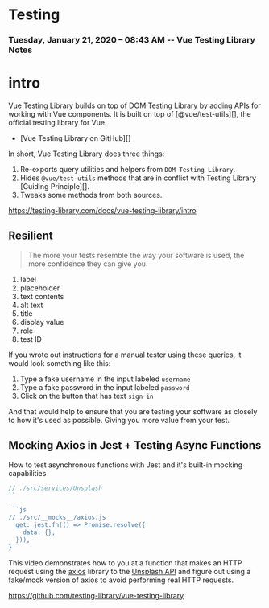 
<Meta title="Notes/Testing" />

# Testing


### Tuesday, January 21, 2020 – 08:43 AM -- Vue Testing Library Notes


# intro

Vue Testing Library builds on top of DOM Testing Library by 
adding APIs for working with Vue components. It is built on 
top of [@vue/test-utils][], the official testing library for Vue.

- [Vue Testing Library on GitHub][]

In short, Vue Testing Library does three things:

1. Re-exports query utilities and helpers from `DOM Testing Library`.
2. Hides `@vue/test-utils` methods that are in conflict with Testing Library [Guiding Principle][].
3. Tweaks some methods from both sources.

https://testing-library.com/docs/vue-testing-library/intro

## Resilient

> The more your tests resemble the way your software is used, 
> the more confidence they can give you.

1. label
2. placeholder
3. text contents
4. alt text
5. title
6. display value
7. role
8. test ID

If you wrote out instructions for a manual tester using these queries, it would look 
something like this:

1. Type a fake username in the input labeled `username`
2. Type a fake password in the input labeled `password`
3. Click on the button that has text `sign in`

And that would help to ensure that you are testing your software as closely 
to how it's used as possible. Giving you more value from your test.


## Mocking Axios in Jest + Testing Async Functions

How to test asynchronous functions with Jest and it's built-in mocking capabilities 

```js
// ./src/services/Unsplash
``

```js
// ./src/__mocks__/axios.js
  get: jest.fn(() => Promise.resolve({
    data: {},
  })),
}
```

<!-- https://www.youtube.com/watch?v=9Yrd4aZkse8 -->
<!-- https://www.leighhalliday.com/mocking-axios-in-jest-testing-async-functions -->

This video demonstrates how to  you at a function that makes an HTTP request using 
the [axios][] library to the [Unsplash API][1] and figure out 
using a fake/mock version of axios to avoid performing real HTTP requests. 

[axios]: https://unsplash.com/developers
[jest]: https://unsplash.com/developers
[unsplash]: https://unsplash.com/developers
[0]: https://kentcdodds.com/blog/making-your-ui-tests-resilient-to-change
[1]: https://testing-library.com (Simple and complete testing utilities that encourage good testing practices)
https://github.com/testing-library/vue-testing-library
